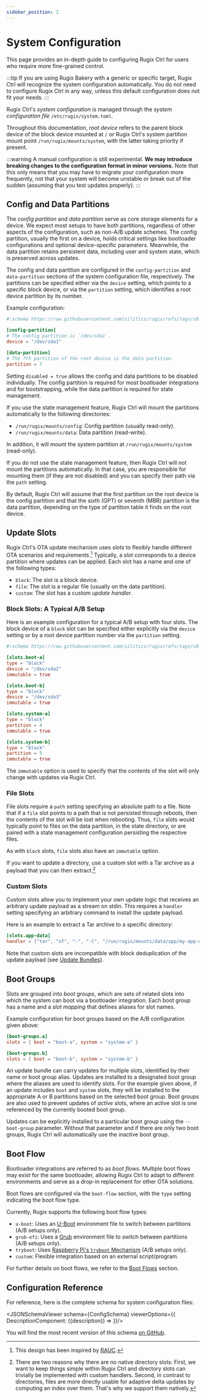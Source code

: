 ```yaml
---
sidebar_position: 2
---
```





# System Configuration

This page provides an in-depth guide to configuring Rugix Ctrl for users who require more fine-grained control.

:::tip
If you are using Rugix Bakery with a generic or specific target, Rugix Ctrl will recognize the system configuration automatically.
You do not need to configure Rugix Ctrl in any way, unless this default configuration does not fit your needs.
:::

Rugix Ctrl's _system configuration_ is managed through the _system configuration file_ `/etc/rugix/system.toml`.

Throughout this documentation, _root device_ refers to the parent block device of the block device mounted at `/` or Rugix Ctrl's system partition mount point `/run/rugix/mounts/system`, with the latter taking priority if present.

:::warning
A manual configuration is still experimental.
**We may introduce breaking changes to the configuration format in minor versions.**
Note that this only means that you may have to migrate your configuration more frequently, not that your system will become unstable or break out of the sudden (assuming that you test updates properly).
:::


## Config and Data Partitions

The _config partition_ and _data partition_ serve as core storage elements for a device.
We expect most setups to have both partitions, regardless of other aspects of the configuration, such as non-A/B update schemes.
The config partition, usually the first on a device, holds critical settings like bootloader configurations and optional device-specific parameters.
Meanwhile, the data partition retains persistent data, including user and system state, which is preserved across updates.

The config and data partition are configured in the `config-partition` and `data-partition` sections of the system configuration file, respectively.
The partitions can be specified either via the `device` setting, which points to a specific block device, or via the `partition` setting, which identifies a root device partition by its number.

Example configuration:

```toml title="/etc/rugix/system.toml"
#:schema https://raw.githubusercontent.com/silitics/rugix/refs/tags/v0.8.0/schemas/rugix-ctrl-system.schema.json

[config-partition]
# The config partition is `/dev/sda1`.
device = "/dev/sda1"

[data-partition]
# The 7th partition of the root device is the data partition.
partition = 7
```

Setting `disabled = true` allows the config and data partitions to be disabled individually.
The config partition is required for most bootloader integrations and for bootstrapping, while the data partition is required for state management.

If you use the state management feature, Rugix Ctrl will mount the partitions automatically to the following directories:

- `/run/rugix/mounts/config`: Config partition (usually read-only).
- `/run/rugix/mounts/data`: Data partition (read-write).

In addition, it will mount the system partition at `/run/rugix/mounts/system` (read-only).

If you do not use the state management feature, then Rugix Ctrl will not mount the partitions automatically.
In that case, you are responsible for mounting them (if they are not disabled) and you can specify their path via the `path` setting.

By default, Rugix Ctrl will assume that the first partition on the root device is the config partition and that the sixth (GPT) or seventh (MBR) partition is the data partition, depending on the type of partition table it finds on the root device.


## Update Slots

Rugix Ctrl's OTA update mechanism uses _slots_ to flexibly handle different OTA scenarios and requirements.[^rauc]
Typically, a _slot_ corresponds to a device partition where updates can be applied.
Each slot has a name and one of the following types:

[^rauc]: This design has been inspired by [RAUC](https://rauc.io/).

- `block`: The slot is a block device.
- `file`: The slot is a regular file (usually on the data partition).
- `custom`: The slot has a custom _update handler_.

### Block Slots: A Typical A/B Setup

Here is an example configuration for a typical A/B setup with four slots. The block device of a `block` slot can be specified either explicitly via the `device` setting or by a root device partition number via the `partition` setting.

```toml title="/etc/rugix/system.toml"
#:schema https://raw.githubusercontent.com/silitics/rugix/refs/tags/v0.8.0/schemas/rugix-ctrl-system.schema.json

[slots.boot-a]
type = "block"
device = "/dev/sda2"
immutable = true

[slots.boot-b]
type = "block"
device = "/dev/sda3"
immutable = true

[slots.system-a]
type = "block"
partition = 4
immutable = true

[slots.system-b]
type = "block"
partition = 5
immutable = true
```

The `immutable` option is used to specify that the contents of the slot will only change with updates via Rugix Ctrl.

### File Slots

File slots require a `path` setting specifying an absolute path to a file.
Note that if a `file` slot points to a path that is not persisted through reboots, then the contents of the slot will be lost when rebooting.
Thus, `file` slots would typically point to files on the data partition, in the state directory, or are paired with a state management configuration persisting the respective files.

As with `block` slots, `file` slots also have an `immutable` option.

If you want to update a directory, use a custom slot with a Tar archive as a payload that you can then extract.[^no-directory-slots]

[^no-directory-slots]: There are two reasons why there are no native directory slots: First, we want to keep things simple within Rugix Ctrl and directory slots can trivially be implemented with custom handlers. Second, in contrast to directories, files are more directly usable for adaptive delta updates by computing an index over them. That's why we support them natively.

### Custom Slots

Custom slots allow you to implement your own update logic that receives an arbitrary update payload as a stream on stdin.
This requires a `handler` setting specifying an arbitrary command to install the update payload.

Here is an example to extract a Tar archive to a specific directory:

```toml
[slots.app-data]
handler = ["tar", "xf", "-", "-C", "/run/rugix/mounts/data/app/my-app-data"]
```

Note that custom slots are incompatible with block deduplication of the update payload (see [Update Bundles](./update-bundles.mdx)).

## Boot Groups

Slots are grouped into _boot groups_, which are sets of related slots into which the system can boot via a bootloader integration.
Each boot group has a name and a _slot mapping_ that defines aliases for slot names.

Example configuration for boot groups based on the A/B configuration given above:

```toml
[boot-groups.a]
slots = { boot = "boot-a", system = "system-a" }

[boot-groups.b]
slots = { boot = "boot-b", system = "system-b" }
```

An update bundle can carry updates for multiple slots, identified by their name or boot group alias.
Updates are installed to a designated boot group where the aliases are used to identify slots.
For the example given above, if an update includes `boot` and `system` slots, they will be installed to the appropriate A or B partitions based on the selected boot group.
Boot groups are also used to prevent updates of _active_ slots, where an active slot is one referenced by the currently booted boot group.

Updates can be explicitly installed to a particular boot group using the `--boot-group` parameter.
Without that parameter and if there are only two boot groups, Rugix Ctrl will automatically use the inactive boot group.


## Boot Flow

Bootloader integrations are referred to as _boot flows_.
Multiple boot flows may exist for the same bootloader, allowing Rugix Ctrl to adapt to different environments and serve as a drop-in replacement for other OTA solutions.

Boot flows are configured via the `boot-flow` section, with the `type` setting indicating the boot flow type.

Currently, Rugix supports the following boot flow types:

- `u-boot`: Uses an [U-Boot](https://docs.u-boot.org/en/latest/) environment file to switch between partitions (A/B setups only).
- `grub-efi`: Uses a [Grub](https://www.gnu.org/software/grub/) environment file to switch between partitions (A/B setups only).
- `tryboot`: Uses [Raspberry Pi's `tryboot` Mechanism](https://www.raspberrypi.com/documentation/computers/config_txt.html#example-update-flow-for-ab-booting) (A/B setups only).
- `custom`: Flexible integration based on an external script/program.

For further details on boot flows, we refer to the [Boot Flows](./boot-flows.md) section.


## Configuration Reference

For reference, here is the complete schema for system configuration files:

<JSONSchemaViewer schema={ConfigSchema} viewerOptions={{
    DescriptionComponent: ({description}) => <ReactMarkdown children={description} />
}}/>

You will find the most recent version of this schema [on GitHub](https://github.com/silitics/rugix/blob/main/schemas/rugix-ctrl-system.schema.json).